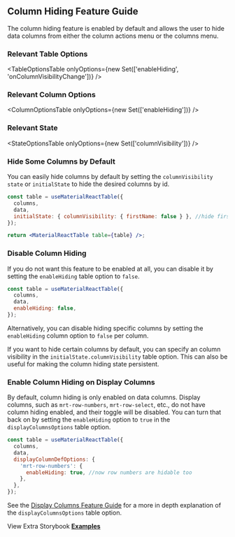 
<Head>
  <title>{'Column Hiding Guide - Material React Table V2 Docs'}</title>
  <meta
    name="description"
    content="How to use, customize, or disable column hiding and visibility features of Material React Table"
  />
</Head>

## Column Hiding Feature Guide

The column hiding feature is enabled by default and allows the user to hide data columns from either the column actions menu or the columns menu.

### Relevant Table Options

<TableOptionsTable
  onlyOptions={new Set(['enableHiding', 'onColumnVisibilityChange'])}
/>

### Relevant Column Options

<ColumnOptionsTable onlyOptions={new Set(['enableHiding'])} />

### Relevant State

<StateOptionsTable onlyOptions={new Set(['columnVisibility'])} />

### Hide Some Columns by Default

You can easily hide columns by default by setting the `columnVisibility` `state` or `initialState` to hide the desired columns by id.

```jsx
const table = useMaterialReactTable({
  columns,
  data,
  initialState: { columnVisibility: { firstName: false } }, //hide firstName column by default
});

return <MaterialReactTable table={table} />;
```

### Disable Column Hiding

If you do not want this feature to be enabled at all, you can disable it by setting the `enableHiding` table option to `false`.

```jsx
const table = useMaterialReactTable({
  columns,
  data,
  enableHiding: false,
});
```

Alternatively, you can disable hiding specific columns by setting the `enableHiding` column option to `false` per column.

If you want to hide certain columns by default, you can specify an column visibility in the `initialState.columnVisibility` table option. This can also be useful for making the column hiding state persistent.

<Example />

### Enable Column Hiding on Display Columns

By default, column hiding is only enabled on data columns. Display columns, such as `mrt-row-numbers`, `mrt-row-select`, etc., do not have column hiding enabled, and their toggle will be disabled. You can turn that back on by setting the `enableHiding` option to `true` in the `displayColumnsOptions` table option.

```jsx
const table = useMaterialReactTable({
  columns,
  data,
  displayColumnDefOptions: {
    'mrt-row-numbers': {
      enableHiding: true, //now row numbers are hidable too
    },
  },
});
```

See the [Display Columns Feature Guide](/docs/guides/display-columns#display-column-definition-options-prop) for a more in depth explanation of the `displayColumnsOptions` table option.

View Extra Storybook **[Examples](https://www.material-react-table.dev/?path=/story/features-column-hiding-examples)**
